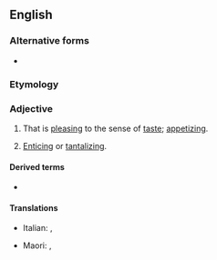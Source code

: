 {{also|mouth-watering}}
==English==

===Alternative forms===
* {{l|en|mouth-watering}}

===Etymology===
{{compound|en|mouth|watering}}

===Adjective===
{{en-adj}}

# That is [[pleasing]] to the sense of [[taste]]; [[appetizing]].
# {{lb|en|by extension}} [[enticing|Enticing]] or [[tantalizing]].

====Derived terms====
* {{l|en|mouthwateringly}}

====Translations====
{{trans-top|delicious in taste}}
* Italian: {{t+|it|appetitoso|m}}, {{t+|it|invitante}}
{{trans-mid}}
* Maori: {{t|mi|whakawaiwai}}, {{t|mi|mōwaiwai}}
{{trans-bottom}}
